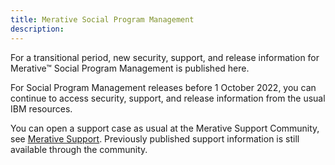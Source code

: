```yaml
---
title: Merative Social Program Management
description: 
---
```


For a transitional period, new security, support, and release information for Merative™ Social Program Management is published here.

For Social Program Management releases before 1 October 2022, you can continue to access security, support, and release information from the usual IBM resources.

You can open a support case as usual at the Merative Support Community, see [Merative Support](https://www.merative.com/support/spm). Previously published support information is still available through the community.
